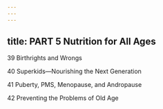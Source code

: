 ```yaml
---
---
---
```

title: PART 5 Nutrition for All Ages
---




39 Birthrights and Wrongs

40 Superkids—Nourishing the Next Generation

41 Puberty, PMS, Menopause, and Andropause

42 Preventing the Problems of Old Age